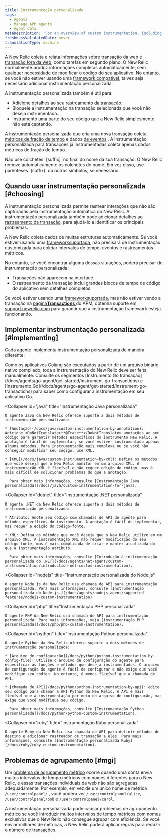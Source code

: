 ```yaml
---
title: Instrumentação personalizada
tags:
  - Agents
  - Manage APM agents
  - Agent data
metaDescription: 'For an overview of custom instrumentation, including examples, best practices, and a quick reference by New Relic agent, start here.'
freshnessValidatedDate: never
translationType: machine
---
```


A New Relic coleta e relata informações sobre [transação da web](/docs/apm/transactions/intro-transactions/transactions-new-relic-apm) e [transação fora da web](/docs/apm/transactions/intro-transactions/monitor-background-processes-other-non-web-transactions), como tarefas em segundo plano. O New Relic normalmente produz informações completas automaticamente, sem qualquer necessidade de modificar o código do seu aplicativo. No entanto, se você não estiver usando uma [framework compatível](/docs/agents/manage-apm-agents/installation/compatibility-requirements), talvez seja necessário adicionar instrumentação personalizada.

A instrumentação personalizada também é útil para:

* Adicione detalhes ao seu [rastreamento da transação](/docs/apm/transactions/transaction-traces/introduction-transaction-traces#find-view).
* Bloqueie a instrumentação na transação selecionada que você não deseja instrumentada.
* Instrumento uma parte do seu código que a New Relic simplesmente não está captando.

A instrumentação personalizada que cria uma nova transação coleta [métricas de fração de tempo](/docs/data-analysis/metrics/analyze-your-metrics/data-collection-metric-timeslice-event-data#timeslice-data) e dados [de eventos](/docs/data-analysis/metrics/analyze-your-metrics/data-collection-metric-timeslice-event-data#event-data) . A instrumentação personalizada para transações já instrumentadas coleta apenas dados métricos de fração de tempo.

<Callout variant="important">
  Não use colchetes `[suffix]` no final do nome da sua transação. O New Relic remove automaticamente os colchetes do nome. Em vez disso, use parênteses `(suffix)` ou outros símbolos, se necessário.
</Callout>

## Quando usar instrumentação personalizada [#choosing]

A instrumentação personalizada permite rastrear interações que não são capturadas pela instrumentação automática do New Relic. A instrumentação personalizada também pode adicionar detalhes ao [rastreamento da transação](/docs/traces/transaction-traces), para ajudá-lo a identificar os principais problemas.

A New Relic coleta dados de muitas estruturas automaticamente. Se você estiver usando uma [frameworksuportada](/docs/agents/manage-apm-agents/installation/compatibility-requirements), não precisará de instrumentação customizada para coletar intervalos de tempo, eventos e rastreamentos métricos.

No entanto, se você encontrar alguma dessas situações, poderá precisar de instrumentação personalizada:

* Transações não aparecem na interface.
* O rastreamento da transação inclui grandes blocos de tempo de código do aplicativo sem detalhes completos.

Se você estiver usando uma [frameworksuportada](/docs/agents/manage-apm-agents/installation/compatibility-requirements), mas não estiver vendo a transação na [página<DoNotTranslate>**Transactions**</DoNotTranslate> ](/docs/applications-menu/transactions-dashboard)do APM, obtenha suporte em [support.newrelic.com](https://support.newrelic.com) para garantir que a instrumentação framework esteja funcionando.

## Implementar instrumentação personalizada [#implementing]

Cada agente implementa instrumentação personalizada de maneira diferente:

<CollapserGroup>
  <Collapser
    id="go"
    title="Instrumentação personalizada de Go"
  >
    Como os aplicativos Golang são executados a partir de um arquivo binário nativo compilado, toda a instrumentação do New Relic deve ser feita manualmente. Consulte os segmentos [Instrumento Go transação](/docs/agents/go-agent/get-started/instrument-go-transactions) e [Instrumento Go](/docs/agents/go-agent/get-started/instrument-go-transactions) para saber como configurar a instrumentação em seu aplicativo Go.
  </Collapser>

  <Collapser
    id="java"
    title="Instrumentação Java personalizada"
  >
    O agente Java da New Relic oferece suporte a dois métodos de instrumentação personalizada:

    * [Anotação](/docs/java/custom-instrumentation-by-annotation): Adicione <DoNotTranslate>**@Trace**</DoNotTranslate> anotações ao seu código para garantir métodos específicos do instrumento New Relic. A anotação é fácil de implementar, se você estiver instrumentado apenas alguns métodos. Para instrumentação mais complexa ou se você não conseguir modificar seu código, use XML.

    * [XML](/docs/java/custom-instrumentation-by-xml): Defina os métodos que você deseja que o New Relic monitor em um arquivo XML. A instrumentação XML é flexível e não requer edição do código, mas é mais difícil de solucionar problemas do que a anotação.

      Para obter mais informações, consulte [Instrumentação Java personalizada](/docs/java/custom-instrumentation-for-java).
  </Collapser>

  <Collapser
    id="dotnet"
    title="Instrumentação .NET personalizada"
  >
    O agente .NET da New Relic oferece suporte a dois métodos de instrumentação personalizada:

    * Atributo: Anote seu código com chamadas de API do agente para métodos específicos do instrumento. A anotação é fácil de implementar, mas requer a edição do código-fonte.

    * XML: Defina os métodos que você deseja que o New Relic utilize em um arquivo XML. A instrumentação XML não requer modificação do seu código-fonte, mas é mais complicada de criar e manter atualizada do que a instrumentação atributo.

      Para obter mais informações, consulte [Introdução à instrumentação personalizada do .NET](/docs/agents/net-agent/custom-instrumentation/introduction-net-custom-instrumentation).
  </Collapser>

  <Collapser
    id="nodejs"
    title="Instrumentação personalizada do Node.js"
  >
    O agente Node.js da New Relic usa chamada de API para instrumentação personalizada. Para mais informações, consulte [Instrumentação personalizada do Node.js.](/docs/agents/nodejs-agent/supported-features/nodejs-custom-instrumentation)
  </Collapser>

  <Collapser
    id="php"
    title="Instrumentação PHP personalizada"
  >
    O agente PHP da New Relic usa chamada de API para instrumentação personalizada. Para mais informações, veja [instrumentação PHP personalizada](/docs/php/php-custom-instrumentation).
  </Collapser>

  <Collapser
    id="python"
    title="Instrumentação Python personalizada"
  >
    O agente Python da New Relic oferece suporte a dois métodos de instrumentação personalizada:

    * [Arquivo de configuração](/docs/python/python-instrumentation-by-config-file): Utilize o arquivo de configuração do agente para especificar as funções e métodos que deseja instrumentados. O arquivo de configuração do agente é fácil de configurar e não exige que você modifique seu código. No entanto, é menos flexível que a chamada de API.

    * [chamada de API](/docs/python/python-instrumentation-by-api): edite seu código para chamar a API Python da New Relic. A API é mais flexível que a instrumentação por meio do arquivo de configuração, mas exige que você modifique seu código.

      Para obter mais informações, consulte [Instrumentação Python personalizada](/docs/python/python-custom-instrumentation).
  </Collapser>

  <Collapser
    id="ruby"
    title="Instrumentação Ruby personalizada"
  >
    O agente Ruby da New Relic usa chamada de API para definir métodos de destino e adicionar rastreador de transação a eles. Para mais informações, consulte [Instrumentação personalizada Ruby](/docs/ruby/ruby-custom-instrumentation).
  </Collapser>
</CollapserGroup>

## Problemas de agrupamento [#mgi]

Um [problema de agrupamento métrico](/docs/agents/manage-apm-agents/troubleshooting/metric-grouping-issues) ocorre quando uma conta envia muitos intervalos de tempo métricos com nomes diferentes para o New Relic, e essas transações individuais da web não são agregadas adequadamente. Por exemplo, em vez de um único nome de métrica `/user/controlpanel/` , você poderá ver `/user/controlpanel/alice`, `/user/controlpanel/bob` e `/user/controlpanel/carol`.

A instrumentação personalizada pode causar problemas de agrupamento métrico se você introduzir muitos intervalos de tempo métricos com nomes exclusivos que o New Relic não consegue agrupar com eficiência. Se você enviar milhares de métricas, a New Relic poderá aplicar regras para reduzir o número de transações.